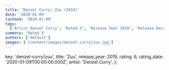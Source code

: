 ```yaml
---
title: 'Denzel Curry: Zuu (2019)'
date: '2020-01-09'
lastmod: '2020-01-09'
tags:
  ['Artist Denzel Curry', 'Rated 3', 'Release Year 2019', 'Release Decade 2010']
summary: 'Rated 3'
authors: ['default']
images: ['/content/images/denzel-curry|zuu.jpg']
---
```


  key: 'denzel-curry|zuu',
  title: 'Zuu',
  release_year: 2019,
  rating: 6,
  rating_date: '2020-01-09T00:00:00.000Z',
  artist: 'Denzel Curry',
};

<MusicRating data={data} />

